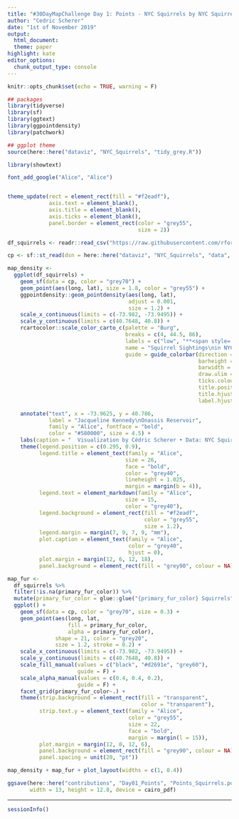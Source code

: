 ```yaml
---
title: "#30DayMapChallenge Day 1: Points - NYC Squirrels by NYC Squirrel Census"
author: "Cedric Scherer"
date: "1st of November 2019"
output:
  html_document:
  theme: paper
highlight: kate
editor_options:
  chunk_output_type: console
---
```


```r
knitr::opts_chunk$set(echo = TRUE, warning = F)
```

```r
## packages
library(tidyverse)
library(sf)
library(ggtext)
library(ggpointdensity)
library(patchwork)

## ggplot theme
source(here::here("dataviz", "NYC_Squirrels", "tidy_grey.R"))

library(showtext)

font_add_google("Alice", "Alice")


theme_update(rect = element_rect(fill = "#f2eadf"),
             axis.text = element_blank(),
             axis.title = element_blank(),
             axis.ticks = element_blank(),
             panel.border = element_rect(color = "grey55",
                                         size = 2))
```

```r
df_squirrels <- readr::read_csv("https://raw.githubusercontent.com/rfordatascience/tidytuesday/master/data/2019/2019-10-29/nyc_squirrels.csv")

cp <- sf::st_read(dsn = here::here("dataviz", "NYC_Squirrels", "data", "CentralPark.shp"), layer = "CentralPark")
```

```r
map_density <-
  ggplot(df_squirrels) +
    geom_sf(data = cp, color = "grey70") +
    geom_point(aes(long, lat), size = 1.8, color = "grey55") +
    ggpointdensity::geom_pointdensity(aes(long, lat),
                                      adjust = 0.001,
                                      size = 1.2) +
    scale_x_continuous(limits = c(-73.982, -73.9495)) +
    scale_y_continuous(limits = c(40.7648, 40.8)) +
    rcartocolor::scale_color_carto_c(palette = "Burg",
                                     breaks = c(4, 44.5, 86),
                                     labels = c("low", "**<span style='font-family:Cambria'>←  </span> Clustering of Sightings <span style='font-family:Cambria'>  →</span>**", "high"),
                                     name = "Squirrel Sightings\nin NYC's Central Park",
                                     guide = guide_colorbar(direction = "horizontal",
                                                            barheight = unit(3, units = "mm"),
                                                            barwidth = unit(100, units = "mm"),
                                                            draw.ulim = FALSE,
                                                            ticks.colour = "transparent",
                                                            title.position = 'top',
                                                            title.hjust = 0.5,
                                                            label.hjust = 0.5)) +

    annotate("text", x = -73.9625, y = 40.786,
             label = "Jacqueline Kennedy\nOnassis Reservoir",
             family = "Alice", fontface = "bold",
             color = "#580000", size = 4.5) +
    labs(caption = "  Visualization by Cédric Scherer • Data: NYC Squirrel Census • Map: OpenStreetMap") +
    theme(legend.position = c(0.295, 0.9),
          legend.title = element_text(family = "Alice",
                                     size = 26,
                                     face = "bold",
                                     color = "grey40",
                                     lineheight = 1.025,
                                     margin = margin(b = 4)),
          legend.text = element_markdown(family = "Alice",
                                     size = 15,
                                     color = "grey40"),
          legend.background = element_rect(fill = "#f2eadf",
                                           color = "grey55",
                                           size = 1.2),
          legend.margin = margin(7, 9, 7, 9, "mm"),
          plot.caption = element_text(family = "Alice",
                                      color = "grey40",
                                      hjust = 0),
          plot.margin = margin(12, 6, 12, 18),
          panel.background = element_rect(fill = "grey90", colour = NA))
```

```r
map_fur <-
  df_squirrels %>%
  filter(!is.na(primary_fur_color)) %>%
  mutate(primary_fur_color = glue::glue("{primary_fur_color} Squirrels")) %>%
  ggplot() +
    geom_sf(data = cp, color = "grey70", size = 0.3) +
    geom_point(aes(long, lat,
                   fill = primary_fur_color,
                   alpha = primary_fur_color),
               shape = 21, color = "grey20",
               size = 1.2, stroke = 0.2) +
    scale_x_continuous(limits = c(-73.982, -73.9495)) +
    scale_y_continuous(limits = c(40.7648, 40.8)) +
    scale_fill_manual(values = c("black", "#d2691e", "grey60"),
                      guide = F) +
    scale_alpha_manual(values = c(0.4, 0.4, 0.2),
                      guide = F) +
    facet_grid(primary_fur_color~.) +
    theme(strip.background = element_rect(fill = "transparent",
                                          color = "transparent"),
          strip.text.y = element_text(family = "Alice",
                                      color = "grey55",
                                      size = 22,
                                      face = "bold",
                                      margin = margin(l = 15)),
          plot.margin = margin(12, 0, 12, 6),
          panel.background = element_rect(fill = "grey90", colour = NA),
          panel.spacing = unit(20, "pt"))
```

```r
map_density + map_fur + plot_layout(widths = c(1, 0.4))

ggsave(here::here("contributions", "Day01_Points", "Points_Squirrels.pdf"),
       width = 13, height = 12.8, device = cairo_pdf)
```

***

```r
sessionInfo()
```